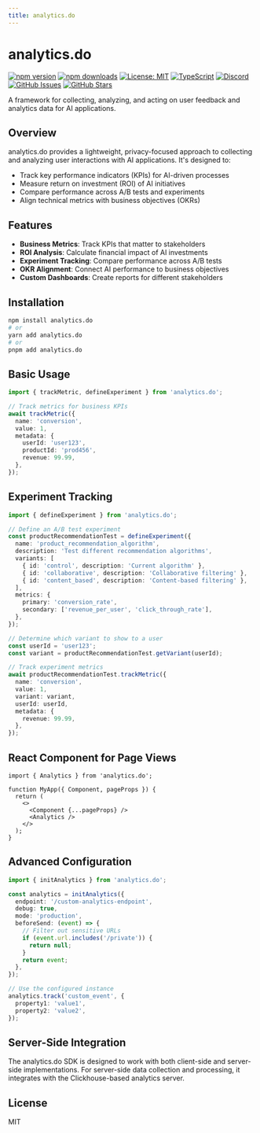```yaml
---
title: analytics.do
---
```


# analytics.do

[![npm version](https://img.shields.io/npm/v/analytics.do.svg)](https://www.npmjs.com/package/analytics.do)
[![npm downloads](https://img.shields.io/npm/dm/analytics.do.svg)](https://www.npmjs.com/package/analytics.do)
[![License: MIT](https://img.shields.io/badge/License-MIT-blue.svg)](https://opensource.org/licenses/MIT)
[![TypeScript](https://img.shields.io/badge/TypeScript-4.9.5-blue.svg)](https://www.typescriptlang.org/)
[![Discord](https://img.shields.io/badge/Discord-Join%20Chat-7289da?logo=discord&logoColor=white)](https://discord.gg/tafnNeUQdm)
[![GitHub Issues](https://img.shields.io/github/issues/drivly/ai.svg)](https://github.com/drivly/ai/issues)
[![GitHub Stars](https://img.shields.io/github/stars/drivly/ai.svg)](https://github.com/drivly/ai)

A framework for collecting, analyzing, and acting on user feedback and analytics data for AI applications.

## Overview

analytics.do provides a lightweight, privacy-focused approach to collecting and analyzing user interactions with AI applications. It's designed to:

- Track key performance indicators (KPIs) for AI-driven processes
- Measure return on investment (ROI) of AI initiatives
- Compare performance across A/B tests and experiments
- Align technical metrics with business objectives (OKRs)

## Features

- **Business Metrics**: Track KPIs that matter to stakeholders
- **ROI Analysis**: Calculate financial impact of AI investments
- **Experiment Tracking**: Compare performance across A/B tests
- **OKR Alignment**: Connect AI performance to business objectives
- **Custom Dashboards**: Create reports for different stakeholders

## Installation

```bash
npm install analytics.do
# or
yarn add analytics.do
# or
pnpm add analytics.do
```

## Basic Usage

```typescript
import { trackMetric, defineExperiment } from 'analytics.do';

// Track metrics for business KPIs
await trackMetric({
  name: 'conversion',
  value: 1,
  metadata: {
    userId: 'user123',
    productId: 'prod456',
    revenue: 99.99,
  },
});
```

## Experiment Tracking

```typescript
import { defineExperiment } from 'analytics.do';

// Define an A/B test experiment
const productRecommendationTest = defineExperiment({
  name: 'product_recommendation_algorithm',
  description: 'Test different recommendation algorithms',
  variants: [
    { id: 'control', description: 'Current algorithm' },
    { id: 'collaborative', description: 'Collaborative filtering' },
    { id: 'content_based', description: 'Content-based filtering' },
  ],
  metrics: {
    primary: 'conversion_rate',
    secondary: ['revenue_per_user', 'click_through_rate'],
  },
});

// Determine which variant to show to a user
const userId = 'user123';
const variant = productRecommendationTest.getVariant(userId);

// Track experiment metrics
await productRecommendationTest.trackMetric({
  name: 'conversion',
  value: 1,
  variant: variant,
  userId: userId,
  metadata: {
    revenue: 99.99,
  },
});
```

## React Component for Page Views

```tsx
import { Analytics } from 'analytics.do';

function MyApp({ Component, pageProps }) {
  return (
    <>
      <Component {...pageProps} />
      <Analytics />
    </>
  );
}
```

## Advanced Configuration

```typescript
import { initAnalytics } from 'analytics.do';

const analytics = initAnalytics({
  endpoint: '/custom-analytics-endpoint',
  debug: true,
  mode: 'production',
  beforeSend: (event) => {
    // Filter out sensitive URLs
    if (event.url.includes('/private')) {
      return null;
    }
    return event;
  },
});

// Use the configured instance
analytics.track('custom_event', {
  property1: 'value1',
  property2: 'value2',
});
```

## Server-Side Integration

The analytics.do SDK is designed to work with both client-side and server-side implementations. For server-side data collection and processing, it integrates with the Clickhouse-based analytics server.

## License

MIT
